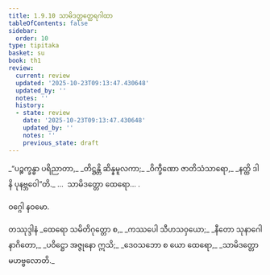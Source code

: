 ```yaml
---
title: 1.9.10 သာမိဒတ္တတ္ထေရဂါထာ
tableOfContents: false
sidebar:
  order: 10
type: tipitaka
basket: su
book: th1
review:
  current: review
  updated: '2025-10-23T09:13:47.430648'
  updated_by: ''
  notes: ''
  history:
  - state: review
    date: '2025-10-23T09:13:47.430648'
    updated_by: ''
    notes: ''
    previous_state: draft
---
```



<ReviewStatus review={frontmatter.review} showDetails={true} />

<HypothesisAnnotation frontmatter={frontmatter} />

<DynamicBreadcrumb />

<Division number="90" book="th1" e="ch" v="19" p="239">

<Paragraph number="201" type="verses" book="th1">
_“ပဉ္စက္ခန္ဓာ ပရိညာတာ,_  
_တိဋ္ဌန္တိ ဆိန္နမူလကာ;_  
_ဝိက္ခီဏော ဇာတိသံသာရော,_  
_နတ္ထိ ဒါနိ ပုနဗ္ဘဝေါ”တိ._  


</Paragraph>
</Division>

<Paragraph number="202" type="center" book="th1">
…  သာမိဒတ္တော ထေရော… .

  
ဝဂ္ဂေါ နဝမော.



</Paragraph>

<Paragraph number="203" type="center" book="th1">
တဿုဒ္ဒါနံ


</Paragraph>

<Paragraph number="204" type="verses" book="th1">
_ထေရော သမိတိဂုတ္တော စ,_  
_ကဿပေါ သီဟသဝှယော;_  
_နီတော သုနာဂေါ နာဂိတော,_  
_ပဝိဋ္ဌော အဇ္ဇုနော ဣသိ;_  
_ဒေဝသဘော စ ယော ထေရော,_  
_သာမိဒတ္တော မဟဗ္ဗလောတိ._
</Paragraph>